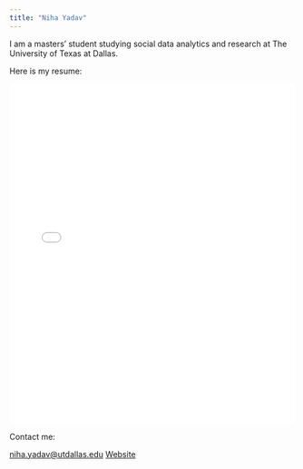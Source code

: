 ```yaml
---
title: "Niha Yadav"
---
```


I am a masters' student studying social data analytics and research at The University of Texas at Dallas.

Here is my resume:

<embed src="2024 Resume.pdf" type="application/pdf" width="100%" height="600px" />

Contact me:

[niha.yadav\@utdallas.edu](mailto:niha.yadav@utdallas.edu) 
[Website](https:\nihay17.github.io)
